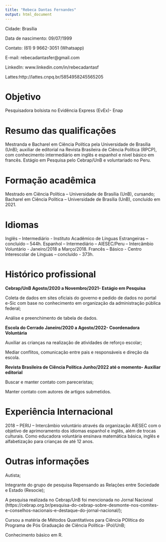 ---
title: "Rebeca Dantas Fernandes"
output: html_document
---

Cidade: Brasília

Data de nascimento: 09/07/1999

Contato: (61) 9 9662-3051 (Whatsapp)

E-mail: rebecadantasfer@gmail.com

LinkedIn: www.linkedin.com/in/rebecadantasf

Lattes:http://lattes.cnpq.br/5854958245565205

# Objetivo 
Pesquisadora bolsista no Evidência Express (EvEx)- Enap 


# Resumo das qualificações
Mestranda e Bacharel em Ciência Política pela Universidade de Brasília (UnB); auxiliar de editorial na Revista Brasileira de Ciência Política (RPCP), com conhecimento intermediário em inglês e espanhol e nível básico em francês. Estágio em Pesquisa pelo Cebrap/UnB e voluntariado no Peru.

# Formação acadêmica
Mestrado em Ciência Política – Universidade de Brasília (UnB), cursando;
Bacharel em Ciência Política – Universidade de Brasília (UnB), concluído em 2021.

# Idiomas
Inglês – Intermediário - Instituto Acadêmico de Línguas Estrangeiras – concluído – 544h.
Espanhol – Intermediário – AIESEC/Peru – Intercâmbio Voluntário - Janeiro/2018 a Março/2018.
Francês – Básico - Centro Interescolar de Línguas – concluído - 373h.

# Histórico profissional
**Cebrap/UnB Agosto/2020 a Novembro/2021- Estágio em Pesquisa**

Coleta de dados em sites oficiais do governo e pedido de dados no portal e-Sic com base no 
conhecimento em organização da administração pública federal;

Análise e preenchimento de tabela de dados.

**Escola do Cerrado Janeiro/2020 a Agosto/2022- Coordenadora Voluntária**

Auxiliar as crianças na realização de atividades de reforço escolar;

Mediar conflitos, comunicação entre pais e responsáveis e direção da escola.

**Revista Brasileira de Ciência Política Junho/2022 até o momento- Auxiliar editorial**

Buscar e manter contato com pareceristas;

Manter contato com autores de artigos submetidos.


# Experiência Internacional
2018 – PERU – Intercâmbio voluntário através da organização AIESEC com o objetivo de aprimoramento dos idiomas espanhol e inglês, além de trocas culturais. Como educadora voluntária ensinava matemática básica, inglês e alfabetização para crianças de até 12 anos.

# Outras informações
Autista;

Integrante do grupo de pesquisa Repensando as Relações entre Sociedade e Estado (Resocie);

A pesquisa realizada no Cebrap/UnB foi mencionada no Jornal Nacional (https://cebrap.org.br/pesquisa-do-cebrap-sobre-desmonte-nos-comites-e-conselhos-nacionais-e-destaque-do-jornal-nacional/);

Cursou a matéria de Métodos Quantitativos para Ciência POlítica do Programa de Pós Graduação de Ciência Política- IPol/UnB;

Conhecimento básico em R.